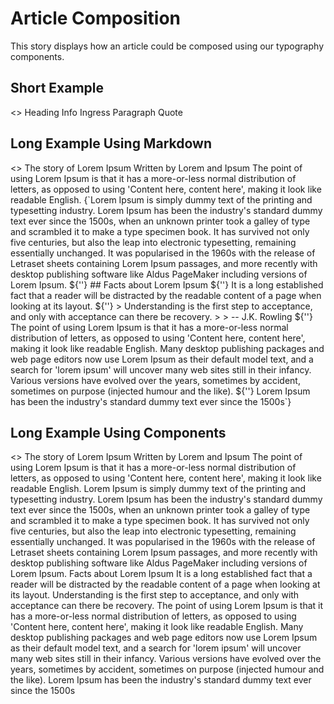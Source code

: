 
<Meta title="Typography|Article" />

# Article Composition

This story displays how an article could be composed using our typography components.

## Short Example

<Preview>
  <Story name="Short Example">
    <>
      <Heading>Heading</Heading>
      <Info>Info</Info>
      <Ingress>Ingress</Ingress>
      <Paragraph>Paragraph</Paragraph>
      <Quote>Quote</Quote>
    </>
  </Story>
</Preview>

## Long Example Using Markdown

<Preview>
  <Story name="Long Example Using Markdown">
    <>
      <Heading>The story of Lorem Ipsum</Heading>
      <Info>Written by Lorem and Ipsum</Info>
      <Ingress>
        The point of using Lorem Ipsum is that it has a more-or-less normal distribution of letters, as opposed to using
        'Content here, content here', making it look like readable English.
      </Ingress>
      <Markdown>
        {`Lorem Ipsum is simply dummy text of the printing and typesetting industry. Lorem Ipsum has been the industry's standard dummy text ever since the 1500s, when an unknown printer took a galley of type and scrambled it to make a type specimen book. It has survived not only five centuries, but also the leap into electronic typesetting, remaining essentially unchanged. It was popularised in the 1960s with the release of Letraset sheets containing Lorem Ipsum passages, and more recently with desktop publishing software like Aldus PageMaker including versions of Lorem Ipsum.
${''}
## Facts about Lorem Ipsum
${''}
It is a long established fact that a reader will be distracted by the readable content of a page when looking at its layout.
${''}
> Understanding is the first step to acceptance, and only with acceptance can there be recovery.
>
> -- J.K. Rowling
${''}
The point of using Lorem Ipsum is that it has a more-or-less normal distribution of letters, as opposed to using 'Content here, content here', making it look like readable English. Many desktop publishing packages and web page editors now use Lorem Ipsum as their default model text, and a search for 'lorem ipsum' will uncover many web sites still in their infancy. Various versions have evolved over the years, sometimes by accident, sometimes
on purpose (injected humour and the like).
${''}
Lorem Ipsum has been the industry's standard dummy text ever since the 1500s`}
      </Markdown>
    </>
  </Story>
</Preview>

## Long Example Using Components

<Preview>
  <Story name="Long Example Using Components">
    <>
      <Heading>The story of Lorem Ipsum</Heading>
      <Info>Written by Lorem and Ipsum</Info>
      <Ingress>
        The point of using Lorem Ipsum is that it has a more-or-less normal distribution of letters, as opposed to using
        'Content here, content here', making it look like readable English.
      </Ingress>
      <Paragraph>
        Lorem Ipsum is simply dummy text of the printing and typesetting industry. Lorem Ipsum has been the industry's
        standard dummy text ever since the 1500s, when an unknown printer took a galley of type and scrambled it to make
        a type specimen book. It has survived not only five centuries, but also the leap into electronic typesetting,
        remaining essentially unchanged. It was popularised in the 1960s with the release of Letraset sheets containing
        Lorem Ipsum passages, and more recently with desktop publishing software like Aldus PageMaker including versions
        of Lorem Ipsum.
      </Paragraph>
      <Heading2>Facts about Lorem Ipsum</Heading2>
      <Paragraph>
        It is a long established fact that a reader will be distracted by the readable content of a page when looking at
        its layout.
      </Paragraph>
      <Quote by="J.K. Rowling">
        Understanding is the first step to acceptance, and only with acceptance can there be recovery.
      </Quote>
      <Paragraph>
        The point of using Lorem Ipsum is that it has a more-or-less normal distribution of letters, as opposed to using
        'Content here, content here', making it look like readable English. Many desktop publishing packages and web
        page editors now use Lorem Ipsum as their default model text, and a search for 'lorem ipsum' will uncover many
        web sites still in their infancy. Various versions have evolved over the years, sometimes by accident, sometimes
        on purpose (injected humour and the like).
      </Paragraph>
      <Paragraph>Lorem Ipsum has been the industry's standard dummy text ever since the 1500s</Paragraph>
    </>
  </Story>
</Preview>
